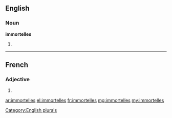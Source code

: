 ==English==

===Noun===
'''immortelles'''

# {{plural of|immortelle}}

[[Category:English plurals]]

----

==French==

===Adjective===
{{fr-adj-form}} {{f|p}}

# {{feminine plural of|immortel|lang=fr}}

[[ar:immortelles]]
[[el:immortelles]]
[[fr:immortelles]]
[[mg:immortelles]]
[[my:immortelles]]